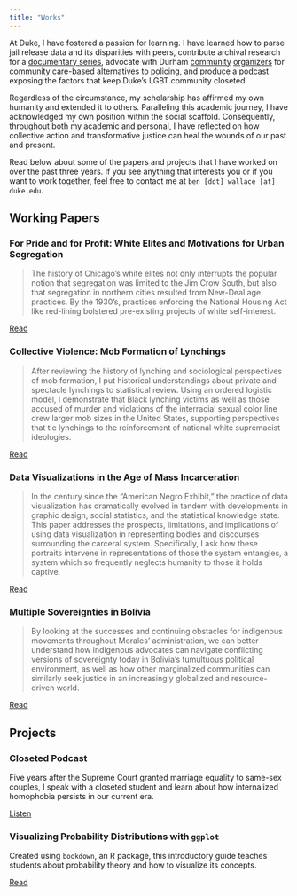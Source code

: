 ```yaml
---
title: "Works"
---
```


At Duke, I have fostered a passion for learning. I have learned how to parse jail release data and its disparities with peers, contribute archival research for a [documentary series](http://www.shameofchicago.org/), advocate with Durham [community](https://durhamforall.org/) [organizers](https://durhambeyondpolicing.org/) for community care-based alternatives to policing, and produce a [podcast](https://soundcloud.com/benjwallace/closeted) exposing the factors that keep Duke's LGBT community closeted. 

Regardless of the circumstance, my scholarship has affirmed my own humanity and extended it to others. Paralleling this academic journey, I have acknowledged my own position within the social scaffold. Consequently, throughout both my academic and personal, I have reflected on how collective action and transformative justice can heal the wounds of our past and present.

Read below about some of the papers and projects that I have worked on over the past three years. If you see anything that interests you or if you want to work together, feel free to contact me at `ben [dot] wallace [at] duke.edu`.

## Working Papers

### For Pride and for Profit: White Elites and Motivations for Urban Segregation

> The history of Chicago’s white elites not only interrupts the popular notion that segregation was limited to the Jim Crow South, but also that segregation in northern cities resulted from New-Deal age practices. By the 1930’s, practices enforcing the National Housing Act like red-lining bolstered pre-existing projects of white self-interest.

[Read](https://docs.google.com/document/d/13w6GA4yNXaaeKzyZI9M2Q9DD6Gz5G-AE/edit?usp=sharing&ouid=108484891164098853968&rtpof=true&sd=true)

### Collective Violence: Mob Formation of Lynchings

> After reviewing the history of lynching and sociological perspectives of mob formation, I put historical understandings about private and spectacle lynchings to statistical review. Using an ordered logistic model, I demonstrate that Black lynching victims as well as those accused of murder and violations of the interracial sexual color line drew larger mob sizes in the United States, supporting perspectives that tie lynchings to the reinforcement of national white supremacist ideologies.

[Read](https://dssoc.github.io/project_examples/ben_wallace.html)

### Data Visualizations in the Age of Mass Incarceration

> In the century since the “American Negro Exhibit,” the practice of data visualization has dramatically evolved in tandem with developments in graphic design, social statistics, and the statistical knowledge state. This paper addresses the prospects, limitations, and implications of using data visualization in representing bodies and discourses surrounding the carceral system. Specifically, I ask how these portraits intervene in representations of those the system entangles, a system which so frequently neglects humanity to those it holds captive.

[Read](https://ben-j-wallace.github.io/carceral-system-visualization/)

### Multiple Sovereignties in Bolivia

> By looking at the successes and continuing obstacles for indigenous movements throughout Morales' administration, we can better understand how indigenous advocates can navigate conflicting versions of sovereignty today in Bolivia's tumultuous political environment, as well as how other marginalized communities can similarly seek justice in an increasingly globalized and resource-driven world.

[Read](https://drive.google.com/file/d/108fLp6WDvk1lE4A1HE6P6aSQGsEyrnLu/view?usp=sharing)

## Projects

### Closeted Podcast

Five years after the Supreme Court granted marriage equality to same-sex couples, I speak with a closeted student and learn about how internalized homophobia persists in our current era.

[Listen](https://soundcloud.com/benjwallace/closeted)

### Visualizing Probability Distributions with `ggplot`

Created using `bookdown`, an R package, this introductory guide teaches students about probability theory and how to visualize its concepts. 

[Read](https://ben-j-wallace.github.io/probability-distributions/)


